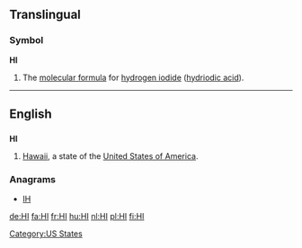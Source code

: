 {{also|hi|hí|ні}}
==Translingual==

===Symbol===
'''HI'''

# The [[molecular formula]] for [[hydrogen iodide]] ([[hydriodic acid]]).

----

==English==

==={{abbreviation}}===
'''HI'''

# [[Hawaii]], a state of the [[United States of America]].

===Anagrams===
* [[IH#English|IH]]


[[Category:US States]]

[[de:HI]]
[[fa:HI]]
[[fr:HI]]
[[hu:HI]]
[[nl:HI]]
[[pl:HI]]
[[fi:HI]]